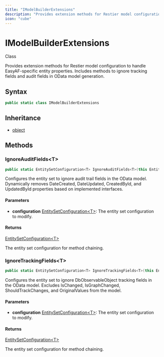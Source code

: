 ```yaml
---
title: "IModelBuilderExtensions"
description: "Provides extension methods for Restier model configuration to handle EasyAF-specific entity properties."
icon: "cube"
---
```


# IModelBuilderExtensions

<Badge variant="outline">Class</Badge>

Provides extension methods for Restier model configuration to handle EasyAF-specific entity properties.
Includes methods to ignore tracking fields and audit fields in OData model generation.

## Syntax

```csharp
public static class IModelBuilderExtensions
```

## Inheritance

- [object](https://learn.microsoft.com/dotnet/api/system.object)

## Methods

### IgnoreAuditFields&lt;T&gt;

```csharp
public static EntitySetConfiguration<T> IgnoreAuditFields<T>(this EntitySetConfiguration<T> configuration) where T : EasyObservableObject
```

Configures the entity set to ignore audit trail fields in the OData model.
Dynamically removes DateCreated, DateUpdated, CreatedById, and UpdatedById properties based on implemented interfaces.

#### Parameters

- **configuration** [EntitySetConfiguration&lt;T&gt;](https://learn.microsoft.com/dotnet/api/microsoft.aspnet.odata.builder.entitysetconfiguration-1): The entity set configuration to modify.

#### Returns

[EntitySetConfiguration&lt;T&gt;](https://learn.microsoft.com/dotnet/api/microsoft.aspnet.odata.builder.entitysetconfiguration-1)

The entity set configuration for method chaining.

### IgnoreTrackingFields&lt;T&gt;

```csharp
public static EntitySetConfiguration<T> IgnoreTrackingFields<T>(this EntitySetConfiguration<T> configuration) where T : DbObservableObject
```

Configures the entity set to ignore DbObservableObject tracking fields in the OData model.
Excludes IsChanged, IsGraphChanged, ShouldTrackChanges, and OriginalValues from the model.

#### Parameters

- **configuration** [EntitySetConfiguration&lt;T&gt;](https://learn.microsoft.com/dotnet/api/microsoft.aspnet.odata.builder.entitysetconfiguration-1): The entity set configuration to modify.

#### Returns

[EntitySetConfiguration&lt;T&gt;](https://learn.microsoft.com/dotnet/api/microsoft.aspnet.odata.builder.entitysetconfiguration-1)

The entity set configuration for method chaining.


